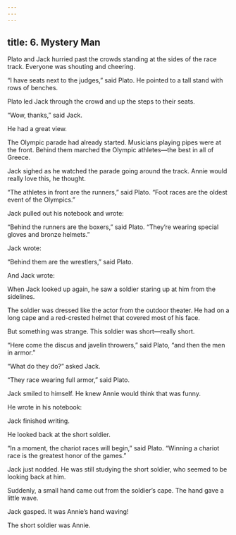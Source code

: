 ```yaml
---
---
---
```

title: 6. Mystery Man
---



Plato and Jack hurried past the crowds standing at the sides of the race track. Everyone was shouting and cheering.

“I have seats next to the judges,” said Plato. He pointed to a tall stand with rows of benches.

Plato led Jack through the crowd and up the steps to their seats.

“Wow, thanks,” said Jack.

He had a great view.

The Olympic parade had already started. Musicians playing pipes were at the front. Behind them marched the Olympic athletes—the best in all of Greece.

Jack sighed as he watched the parade going around the track. Annie would really love this, he thought.

“The athletes in front are the runners,” said Plato. “Foot races are the oldest event of the Olympics.”

Jack pulled out his notebook and wrote:



“Behind the runners are the boxers,” said Plato. “They’re wearing special gloves and bronze helmets.”

Jack wrote:



“Behind them are the wrestlers,” said Plato.

And Jack wrote:



When Jack looked up again, he saw a soldier staring up at him from the sidelines.

The soldier was dressed like the actor from the outdoor theater. He had on a long cape and a red-crested helmet that covered most of his face.

But something was strange. This soldier was short—really short.

“Here come the discus and javelin throwers,” said Plato, “and then the men in armor.”

“What do they do?” asked Jack.

“They race wearing full armor,” said Plato.



Jack smiled to himself. He knew Annie would think that was funny.

He wrote in his notebook:



Jack finished writing.

He looked back at the short soldier.

“In a moment, the chariot races will begin,” said Plato. “Winning a chariot race is the greatest honor of the games.”

Jack just nodded. He was still studying the short soldier, who seemed to be looking back at him.

Suddenly, a small hand came out from the soldier’s cape. The hand gave a little wave.

Jack gasped. It was Annie’s hand waving!

The short soldier was Annie.